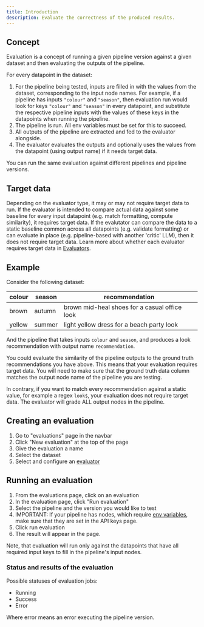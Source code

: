 ```yaml
---
title: Introduction
description: Evaluate the correctness of the produced results.
---
```


## Concept

Evaluation is a concept of running a given pipeline version against a given dataset and then evaluating the outputs of the pipeline.

For every datapoint in the dataset:
1. For the pipeline being tested, inputs are filled in with the values from the dataset, corresponding to the input node names.
For example, if a pipeline has inputs `"colour"`  and `"season"`, then evaluation run would look for keys `"colour"` and `"season"` in every datapoint, and substitute the respective pipeline inputs with the values of these keys in the datapoints when running the pipeline.
1. The pipeline is run. All env variables must be set for this to succeed.
1. All outputs of the pipeline are extracted and fed to the evaluator alongside.
1. The evaluator evaluates the outputs and optionally uses the values from the datapoint (using output name) if it needs target data.

You can run the same evaluation against different pipelines and pipeline versions.

## Target data

Depending on the evaluator type, it may or may not require target data to run. If the evaluator is intended to compare actual data against some baseline for every input datapoint (e.g. match formatting, compute similarity), it requires target data. If the evalutator can compare the data to a static baseline common across all datapoints (e.g. validate formatting) or can evaluate in place (e.g. pipeline-based with another 'critic' LLM), then it does not require target data. Learn more about whether each evaluator requires target data in [Evaluators](/evaluations/evaluators).

## Example

Consider the following dataset:

| colour | season | recommendation
| ------ | ------ | ---------------------------------------------
| brown  | autumn | brown mid-heal shoes for a casual office look
| yellow | summer | light yellow dress for a beach party look

And the pipeline that takes inputs `colour` and `season`, and produces a look recommendation with output name `recommendation`.

You could evaluate the similarity of the pipeline outputs to the ground truth recommendations you have above. This means that your evaluation requires target data. You will need to make sure that the ground truth data column matches the output node name of the pipeline you are testing.

In contrary, if you want to match every recommendation against a static value, for example a regex `look$`, your evaluation does not require target data. The evaluator will grade ALL output nodes in the pipeline.

## Creating an evaluation

1. Go to "evaluations" page in the navbar
1. Click "New evaluation" at the top of the page
1. Give the evaluation a name
1. Select the dataset
1. Select and configure an [evaluator](/evaluations/evaluators)

## Running an evaluation

1. From the evaluations page, click on an evaluation
1. In the evaluation page, click "Run evaluation"
1. Select the pipeline and the version you would like to test
1. IMPORTANT: If your pipeline has nodes, which require [env variables](/pipeline/env-variables), make sure that they are set in the API keys page.
1. Click run evaluation
1. The result will appear in the page.

Note, that evaluation will run only against the datapoints that have all required input keys to fill in the pipeline's input nodes.

### Status and results of the evaluation

Possible statuses of evaluation jobs:
- Running
- Success
- Error

Where error means an error executing the pipeline version.
